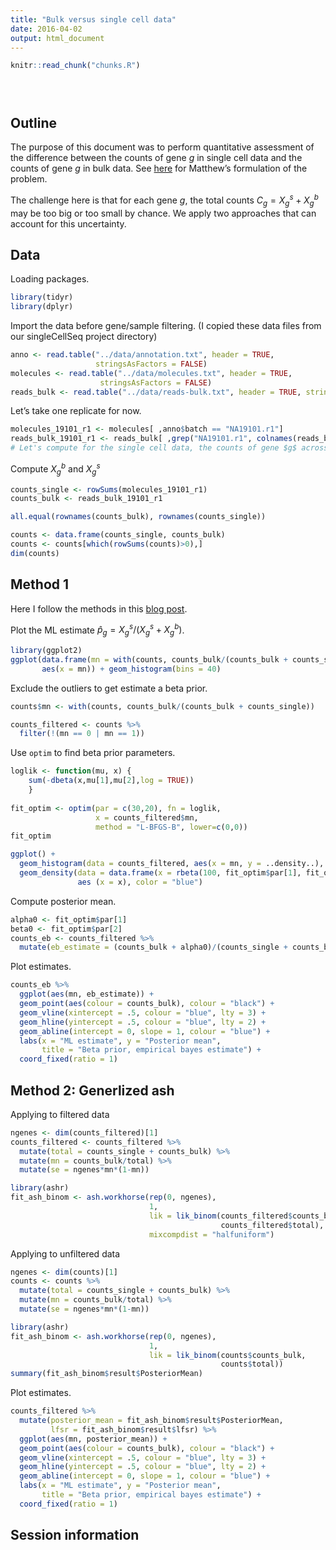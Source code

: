 ```yaml
---
title: "Bulk versus single cell data"
date: 2016-04-02
output: html_document
---
```


<!-- The file analysis/chunks.R contains chunks that define default settings
shared across the workflowr files. -->
```r
knitr::read_chunk("chunks.R")
```

<!-- Update knitr chunk options -->
```r
```

<!-- Insert the date the file was last updated -->
```r
```

<!-- Insert the code version (Git commit SHA1) if Git repository exists and R
 package git2r is installed -->
```r
```

## Outline

The purpose of this document was to perform quantitative assessment of the difference between the counts of gene $g$ in single cell data and the counts of gene $g$ in bulk data. See [here](https://stephens999.github.io/singlecell-ideas/bulk-vs-single.html) for Matthew's formulation of the problem.

The challenge here is that for each gene $g$, the total counts $C_g = X_g^s + X_g^b$ may be too big or too small by chance. We apply two approaches that can account for this uncertainty.


## Data

Loading packages.

```r
library(tidyr)
library(dplyr)
```

Import the data before gene/sample filtering. (I copied these data files from our singleCellSeq project directory)

```r
anno <- read.table("../data/annotation.txt", header = TRUE,
                   stringsAsFactors = FALSE)
molecules <- read.table("../data/molecules.txt", header = TRUE,
                    stringsAsFactors = FALSE)
reads_bulk <- read.table("../data/reads-bulk.txt", header = TRUE, stringsAsFactors = FALSE)
```

Let's take one replicate for now. 

```r
molecules_19101_r1 <- molecules[ ,anno$batch == "NA19101.r1"]
reads_bulk_19101_r1 <- reads_bulk[ ,grep("NA19101.r1", colnames(reads_bulk))]
# Let's compute for the single cell data, the counts of gene $g$ across all the individual cells. 
```

Compute $X_g^{b}$ and $X_g^s$

```r
counts_single <- rowSums(molecules_19101_r1)
counts_bulk <- reads_bulk_19101_r1

all.equal(rownames(counts_bulk), rownames(counts_single))

counts <- data.frame(counts_single, counts_bulk)
counts <- counts[which(rowSums(counts)>0),]
dim(counts)
```

## Method 1

Here I follow the methods in this [blog post](http://varianceexplained.org/r/empirical_bayes_baseball/).


Plot the ML estimate $\hat{p}_g = X_g^s / (X_g^s + X_g^b)$.

```r
library(ggplot2)
ggplot(data.frame(mn = with(counts, counts_bulk/(counts_bulk + counts_single))),
       aes(x = mn)) + geom_histogram(bins = 40)
```

Exclude the outliers to get estimate a beta prior.

```r
counts$mn <- with(counts, counts_bulk/(counts_bulk + counts_single))

counts_filtered <- counts %>% 
  filter(!(mn == 0 | mn == 1))
```

Use `optim` to find beta prior parameters.

```r
loglik <- function(mu, x) { 
    sum(-dbeta(x,mu[1],mu[2],log = TRUE)) 
    } 
 
fit_optim <- optim(par = c(30,20), fn = loglik,
                   x = counts_filtered$mn, 
                   method = "L-BFGS-B", lower=c(0,0))
fit_optim

ggplot() +
  geom_histogram(data = counts_filtered, aes(x = mn, y = ..density..), bins = 40) +
  geom_density(data = data.frame(x = rbeta(100, fit_optim$par[1], fit_optim$par[2])), 
               aes (x = x), color = "blue")
```

Compute posterior mean.

```r
alpha0 <- fit_optim$par[1]
beta0 <- fit_optim$par[2]
counts_eb <- counts_filtered %>%
  mutate(eb_estimate = (counts_bulk + alpha0)/(counts_single + counts_bulk + alpha0 + beta0))
```

Plot estimates.

```r
counts_eb %>%
  ggplot(aes(mn, eb_estimate)) +
  geom_point(aes(colour = counts_bulk), colour = "black") +
  geom_vline(xintercept = .5, colour = "blue", lty = 3) + 
  geom_hline(yintercept = .5, colour = "blue", lty = 2) +
  geom_abline(intercept = 0, slope = 1, colour = "blue") +
  labs(x = "ML estimate", y = "Posterior mean",
       title = "Beta prior, empirical bayes estimate") +
  coord_fixed(ratio = 1)
```


## Method 2: Generlized ash

Applying to filtered data

```r
ngenes <- dim(counts_filtered)[1]
counts_filtered <- counts_filtered %>% 
  mutate(total = counts_single + counts_bulk) %>% 
  mutate(mn = counts_bulk/total) %>%
  mutate(se = ngenes*mn*(1-mn))

library(ashr)
fit_ash_binom <- ash.workhorse(rep(0, ngenes), 
                               1, 
                               lik = lik_binom(counts_filtered$counts_bulk, 
                                               counts_filtered$total),
                               mixcompdist = "halfuniform")
```


Applying to unfiltered data

```r
ngenes <- dim(counts)[1]
counts <- counts %>%
  mutate(total = counts_single + counts_bulk) %>%
  mutate(mn = counts_bulk/total) %>%
  mutate(se = ngenes*mn*(1-mn))

library(ashr)
fit_ash_binom <- ash.workhorse(rep(0, ngenes),
                               1,
                               lik = lik_binom(counts$counts_bulk,
                                               counts$total))
summary(fit_ash_binom$result$PosteriorMean)
```

Plot estimates.

```r
counts_filtered %>% 
  mutate(posterior_mean = fit_ash_binom$result$PosteriorMean,
         lfsr = fit_ash_binom$result$lfsr) %>%
  ggplot(aes(mn, posterior_mean)) +
  geom_point(aes(colour = counts_bulk), colour = "black") +
  geom_vline(xintercept = .5, colour = "blue", lty = 3) + 
  geom_hline(yintercept = .5, colour = "blue", lty = 2) +
  geom_abline(intercept = 0, slope = 1, colour = "blue") +
  labs(x = "ML estimate", y = "Posterior mean",
       title = "Beta prior, empirical bayes estimate") +
  coord_fixed(ratio = 1)
```


## Session information

<!-- Insert the session information into the document -->
```r
```
